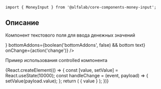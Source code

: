 


<!-- prettier-ignore -->


<Meta title='Компоненты|MoneyInput' component={MoneyInput} />

<Title>
    MoneyInput ({name}@{version})
</Title>

```tsx
import { MoneyInput } from '@alfalab/core-components-money-input';
```

## Описание

Компонент текстового поля для ввода денежных значений

<div style={{ width: '240px' }}>
    <MoneyInput />
</div>

<Props of={MoneyInput} />

<Story name='Песочница'>
    <MoneyInput
        value={number('value', 123456)}
        currency={text('currency', 'RUR')}
        minorUnits={number('minorUnits', 100)}
        block={boolean('block', false)}
        size={select('size', ['s', 'm', 'l'], 's')}
        disabled={boolean('disabled', false)}
        placeholder={text('placeholder', '')}
        label={text('label', '')}
        hint={text('hint', '')}
        error={text('error', '')}
        leftAddons={boolean('leftAddons', false) && <Icon />}
        bottomAddons={boolean('bottomAddons', false) && <span>bottom text</span>}
        onChange={action('change')}
    />
</Story>


Пример использования controlled компонента

<Preview>
    {React.createElement(() => {
        const [value, setValue] = React.useState(10000);
        const handleChange = (event, payload) => {
            setValue(payload.value);
        };
        return (
            <Container>
                <Row align="middle">
                    <Col>
                        <MoneyInput
                            value={value}
                            onChange={handleChange}
                        />
                    </Col>
                    <Col>
                        { value }
                    </Col>
                </Row>
            </Container>
        );
    })}
</Preview>
